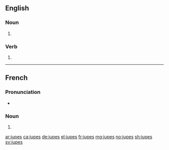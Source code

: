 ==English==

===Noun===
{{head|en|noun plural form}}

# {{plural of|jupe|lang=en}}

===Verb===
{{head|en|verb form}}

# {{en-third-person singular of|jupe}}

----

==French==

===Pronunciation===
* {{IPA|/ʒyp/|lang=fr}}

===Noun===
{{head|fr|noun plural form|g=f}}

# {{plural of|jupe|lang=fr}}

[[ar:jupes]]
[[ca:jupes]]
[[de:jupes]]
[[el:jupes]]
[[fr:jupes]]
[[mg:jupes]]
[[no:jupes]]
[[sh:jupes]]
[[sv:jupes]]